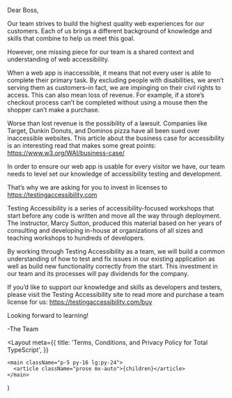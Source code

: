 Dear Boss,

Our team strives to build the highest quality web experiences for our customers. Each of us brings a different background of knowledge and skills that combine to help us meet this goal.

However, one missing piece for our team is a shared context and understanding of web accessibility.

When a web app is inaccessible, it means that not every user is able to complete their primary task. By excluding people with disabilities, we aren’t serving them as customers–in fact, we are impinging on their civil rights to access. This can also mean loss of revenue. For example, if a store’s checkout process can’t be completed without using a mouse then the shopper can’t make a purchase.

Worse than lost revenue is the possibility of a lawsuit. Companies like Target, Dunkin Donuts, and Dominos pizza have all been sued over inaccessible websites. This article about the business case for accessibility is an interesting read that makes some great points: https://www.w3.org/WAI/business-case/

In order to ensure our web app is usable for every visitor we have, our team needs to level set our knowledge of accessibility testing and development.

That’s why we are asking for you to invest in licenses to https://testingaccessibility.com

Testing Accessibility is a series of accessibility-focused workshops that start before any code is written and move all the way through deployment. The instructor, Marcy Sutton, produced this material based on her years of consulting and developing in-house at organizations of all sizes and teaching workshops to hundreds of developers.

By working through Testing Accessibility as a team, we will build a common understanding of how to test and fix issues in our existing application as well as build new functionality correctly from the start. This investment in our team and its processes will pay dividends for the company.

If you’d like to support our knowledge and skills as developers and testers, please visit the Testing Accessibility site to read more and purchase a team license for us: https://testingaccessibility.com/buy

Looking forward to learning!

-The Team


<Layout
meta={{
title: 'Terms, Conditions, and Privacy Policy for Total TypeScript',
}}
>
    <main className="p-5 py-16 lg:py-24">
      <article className="prose mx-auto">{children}</article>
    </main>
</Layout>
)
